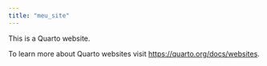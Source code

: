 ```yaml
---
title: "meu_site"
---
```


This is a Quarto website.

To learn more about Quarto websites visit <https://quarto.org/docs/websites>.
